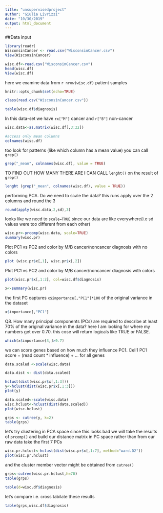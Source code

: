 ```yaml
---
title: "unsupervisedproject"
author: "Giulia Livrizzi"
date: "10/30/2019"
output: html_document
---
```

##Data input
```r
library(readr)
WisconsinCancer <- read.csv("WisconsinCancer.csv")
View(WisconsinCancer)
```
```r
wisc.df<-read.csv("WisconsinCancer.csv")
head(wisc.df)
View(wisc.df)
```

here we examine data from `r nrow(wisc.df)` patient samples
```r
knitr::opts_chunk$set(echo=TRUE)
```
```r
class(read.csv("WisconsinCancer.csv"))
```

```r
table(wisc.df$diagnosis)
```

In this data-set we have `rx["M"]` cancer and `r["B"]` non-cancer

```r
wisc.data<-as.matrix(wisc.df[,3:32])
```
```r
#access only mean columns
colnames(wisc.df)
```
too look for patterns (like which column has a mean value) you can call `grep()`
```r
grep("_mean", colnames(wisc.df), value = TRUE)
```
TO FIND OUT HOW MANY THERE ARE I CAN CALL `lenght()` on the result of `grep()`
```r
lenght (grep("_mean", colnames(wisc.df), value = TRUE))
```
performing PCA. Do we need to scale the data? this runs apply over the 2 columns and round the 3
```r
round(apply(wisc.data,2,sd),3)
```
looks like we need to `scale=TRUE` since our data are like everywhere(i.e sd values were too different from each other)
```r
wisc.pr<-prcomp(wisc.data, scale=TRUE)
summary(wisc.pr)
```
Plot PC1 vs PC2 and color by M/B cancer/noncancer diagnosis with no colors
```r
plot (wisc.pr$x[,1], wisc.pr$x[,2])
```
Plot PC1 vs PC2 and color by M/B cancer/noncancer diagnosis with  colors
```r
plot(wisc.pr$x[,1:2], col=wisc.df$diagnosis)
```
```r
x<-summary(wisc.pr)
```
the first PC captures `x$importance[,"PC1"]*100` of the original variance in the dataset
```r
x$importance[,"PC1"]

```
Q8. How many principal components (PCs) are required to describe at least 70% of the original variance in the data? here I am looking for where my numbers get over 0.70. this cose will return logicals like TRUE or FALSE.
```r
which(x$importance[3,]>0.7)
```
we can score genes based on how much they influence PC1. Cell1 PC1 score = (read count * influence) + … for all genes

```r
data.scaled <-scale(wisc.data)
```
```r
data.dist <- dist(data.scaled)
```
```r
hclust(dist(wisc.pr$x[,1:3]))
y<-hclust(dist(wisc.pr$x[,1:3]))
plot(y)
```
```r
data.scaled<-scale(wisc.data)
wisc.hclust<-hclust(dist(data.scaled))
plot(wisc.hclust)
```
```r
grps <- cutree(y, k=2)
table(grps)
```
let's try clustering in PCA space since this looks bad
we will take the results of `prcomp()` and build our distance matrix in PC space rather than from our raw data
take the first 7 PCs
```r
wisc.pr.hclust<-hclust(dist(wisc.pr$x[,1:7], method="ward.D2"))
plot(wisc.pr.hclust)
```
and the cluster member vector might be obtained from `cutree()`
```r
grps<-cutree(wisc.pr.hclust,h=70)
table(grps)
```
```r
table(d=wisc.df$diagnosis)

```
let's compare i.e. cross tabilate these results
```r
table(grps,wisc.df$diagnosis)
```



